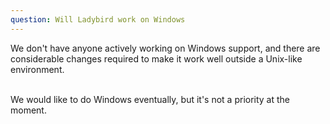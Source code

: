```yaml
---
question: Will Ladybird work on Windows
---
```


We don't have anyone actively working on Windows support, and there are
considerable changes required to make it work well outside a Unix-like
environment.

<br />
We would like to do Windows eventually, but it's not a priority at the moment.
